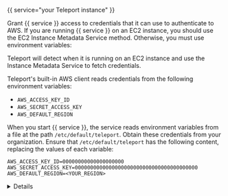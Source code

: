 {{ service="your Teleport instance" }}

Grant {{ service }} access to credentials that it can use to authenticate to
AWS. If you are running {{ service }} on an EC2 instance, you should use the EC2
Instance Metadata Service method. Otherwise, you must use environment variables:

<Tabs>
<TabItem label="Instance Metadata Service">

Teleport will detect when it is running on an EC2 instance and use the Instance
Metadata Service to fetch credentials. 

</TabItem>
<TabItem label="Environment Variables">

Teleport's built-in AWS client reads credentials from the following environment
variables:

- `AWS_ACCESS_KEY_ID`
- `AWS_SECRET_ACCESS_KEY`
- `AWS_DEFAULT_REGION`

When you start {{ service }}, the service reads environment variables from a
file at the path `/etc/default/teleport`. Obtain these credentials from your
organization. Ensure that `/etc/default/teleport` has the following content,
replacing the values of each variable:

```text
AWS_ACCESS_KEY_ID=00000000000000000000
AWS_SECRET_ACCESS_KEY=0000000000000000000000000000000000000000
AWS_DEFAULT_REGION=<YOUR_REGION>
```
</TabItem>
</Tabs>

<Details title="Have multiple sources of AWS credentials?">

Teleport's AWS client loads credentials from different sources in the following
order:

- Environment Variables
- Shared credentials file
- Shared configuration file (Teleport always enables shared configuration)
- EC2 Instance Metadata (credentials only)

While you can provide AWS credentials via a shared credentials file or shared
configuration file, you will need to run {{ service }} with the `AWS_PROFILE`
environment variable assigned to the name of your profile of choice. 

If you have a specific use case that the instructions above do not account for,
consult the documentation for the [AWS SDK for
Go](https://docs.aws.amazon.com/sdk-for-go/api/aws/session/) for a detailed
description of credential loading behavior.

</Details>


